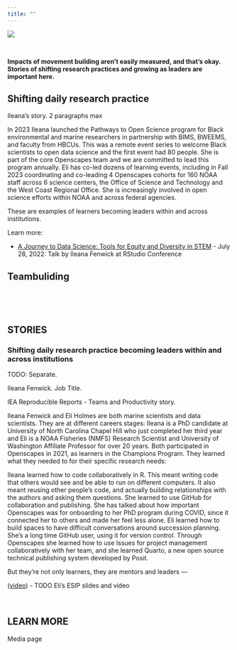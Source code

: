 ```yaml
---
title: ""
---
```


::: {.column-screen}
![](images/banner_imgs/text_banners/impact_banner.png)

<br>

::: {.white-div}

::: {.medium-body-text .center-text}
**Impacts of movement building aren’t easily measured, and that’s okay. Stories of shifting research practices and growing as leaders are important here.**
:::

## Shifting daily research practice 

Ileana's story. 2 paragraphs max

In 2023 Ileana launched the Pathways to Open Science program for Black environmental and marine researchers in partnership with BIMS, BWEEMS, and faculty from HBCUs. This was a remote event series to welcome Black scientists to open data science and the first event had 80 people. She is part of the core Openscapes team and we are committed to lead this program annually. Eli has co-led dozens of learning events, including in Fall 2023 coordinating and co-leading 4 Openscapes cohorts for 160 NOAA staff across 6 science centers, the Office of Science and Technology and the West Coast Regional Office. She is increasingly involved in open science efforts within NOAA and across federal agencies.

These are examples of learners becoming leaders within and across institutions. 


Learn more: 

- [A Journey to Data Science: Tools for Equity and Diversity in STEM](https://github.com/IleanaF/rstudio-conf22) - July 28, 2022: Talk by Ileana Fenwick at RStudio Conference

## Teambuliding

<br>

<!--- Don't lose this but too much. 
We are supporting culture shifts in data-intensive environmental research, which often show up in ways are difficult to capture. This is particularly true in community building, where an "n of 1" can have cascading effects. We are inspired by other movements and are attempting to communicate impact through stories and depth first, then numbers.

We see impact happening in small and big ways that compound and gain momentum like a [flywheel](approach.qmd#openscapes-flywheel). This happens as people feel empowered in their own work ("That keyboard shortcut is my go-to, it saves me so much time") and then show up to teach others ("I never thought I could learn GitHub, but I did, and I've also taught my boss"). We're seeing people build skills, change mindsets, reuse what works, and change their trajectories through participating across all our [initiatives](initiatives.qmd) ("I got promoted and introduced live journaling in our director meetings"). We amplify their lessons learned through our [blog](blog.qmd) and in presentations on our [media page](media.qmd), including: 

- [NASA Openscapes: Movement building with the Flywheel](https://docs.google.com/presentation/d/1BK678MADRg6QkejRQI_5KREGn6DzzQqAS4StsjXmi-k/edit#slide=id.g1b5922f14f8_0_83) - May 31, 2023, Erin Robinson & Julie Lowndes
- [Openscapes: supporting kinder science for future us](https://docs.google.com/presentation/d/1WzNaQWVBTLSq4IX0GkvGlQWbDJ4isVpSvGnjb_rdEKU/edit?usp=sharing) - March 31, 2023 — Julie Lowndes & Ileana Fenwick

--->

<br>

## STORIES

### Shifting daily research practice becoming leaders within and across institutions

TODO: Separate. 

Ileana Fenwick. Job Title. 

IEA Reproducible Reports - Teams and Productivity story. 

Ileana Fenwick and Eli Holmes are both marine scientists and data scientists. They are at different careers stages: Ileana is a PhD candidate at University of North Carolina Chapel Hill who just completed her third year and Eli is a NOAA Fisheries (NMFS)  Research Scientist and University of Washington Affiliate Professor for over 20 years. Both participated in Openscapes in 2021, as learners in the Champions Program. They learned what they needed to for their specific research needs:

Ileana learned how to code collaboratively in R. This meant writing code that others would see and be able to run on different computers. It also meant reusing other people’s code, and actually building relationships with the authors and asking them questions. She learned to use GitHub for collaboration and publishing. She has talked about how important Openscapes was for onboarding to her PhD program during COVID, since it connected her to others and made her feel less alone. Eli learned how to build spaces to have difficult conversations around succession planning. She’s a long time GitHub user, using it for version control. Through Openscapes she learned how to use Issues for project management collaboratively with her team, and she learned Quarto, a new open source technical publishing system developed by Posit. 

But they’re not only learners, they are mentors and leaders — 

 ([video](https://www.rstudio.com/conference/2022/talks/journey-to-data-science-tools/))
- TODO Eli's ESIP slides and video

<br>

## LEARN MORE

Media page


:::
:::
